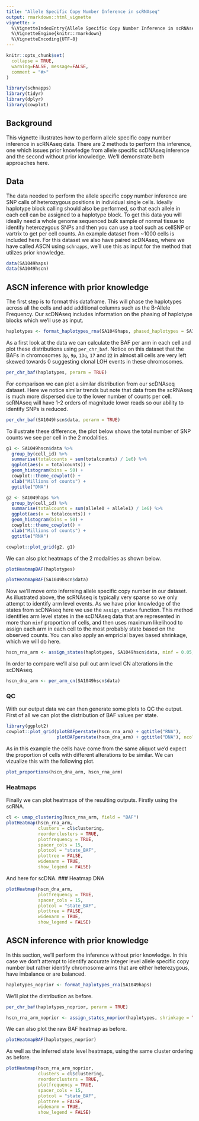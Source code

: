 ```yaml
---
title: "Allele Specific Copy Number Inference in scRNAseq"
output: rmarkdown::html_vignette
vignette: >
  %\VignetteIndexEntry{Allele Specific Copy Number Inference in scRNAseq}
  %\VignetteEngine{knitr::rmarkdown}
  %\VignetteEncoding{UTF-8}
---
```


```r
knitr::opts_chunk$set(
  collapse = TRUE,
  warning=FALSE, message=FALSE, 
  comment = "#>"
)
```

```r
library(schnapps)
library(tidyr)
library(dplyr)
library(cowplot)
```

## Background
This vignette illustrates how to perform allele specific copy number inference in scRNAseq data. There are 2 methods to perform this inference, one which issues prior knowledge from allele specific scDNAseq inference and the second without prior knowledge. We'll demonstrate both approaches here.

## Data
The data needed to perform the allele specific copy number inference are SNP calls of heterozygous positions in individual single cells. Ideally haplotype block calling should also be performed, so that each allele in each cell can be assigned to a haplotype block. To get this data you will ideally need a whole genome sequenced bulk sample of normal tissue to identify heterozygous SNPs and then you can use a tool such as cellSNP or vartrix to get per cell counts. An example dataset from ~1000 cells is included here. For this dataset we also have paired scDNAseq, where we have called ASCN using `schnapps`, we'll use this as input for the method that utilzes prior knowledge.


```r
data(SA1049haps)
data(SA1049hscn)
```

## ASCN inference with prior knowledge
The first step is to format this dataframe. This will phase the haplotypes across all the cells and add additional columns such as the B-Allele Frequency. Our scDNAseq includes information on the phasing of haplotype blocks which we'll use as input.
```r
haplotypes <- format_haplotypes_rna(SA1049haps, phased_haplotypes = SA1049hscn$haplotype_phasing)
```

As a first look at the data we can calculate the BAF per arm in each cell and plot these distributions using `per_chr_baf`. Notice on this dataset that the BAFs in chromosomes `3p`, `9p`, `13q`, `17` and `22` in almost all cells are very left skewed towards 0 suggesting clonal LOH events in these chromosomes.
```r
per_chr_baf(haplotypes, perarm = TRUE)
```

For comparison we can plot a similar distribution from our scDNAseq dataset. Here we notice similar trends but note that data from the scRNAseq is much more dispersed due to the lower number of counts per cell. scRNAseq will have 1-2 orders of magnitude lower reads so our ability to identify SNPs is reduced.

```r
per_chr_baf(SA1049hscn$data, perarm = TRUE)
```

To illustrate these difference, the plot below shows the total number of SNP counts we see per cell in the 2 modalities.

```r
g1 <- SA1049hscn$data %>%
  group_by(cell_id) %>%
  summarise(totalcounts = sum(totalcounts) / 1e6) %>%
  ggplot(aes(x = totalcounts)) +
  geom_histogram(bins = 50) +
  cowplot::theme_cowplot() +
  xlab("Millions of counts") +
  ggtitle("DNA")

g2 <- SA1049haps %>%
  group_by(cell_id) %>%
  summarise(totalcounts = sum(allele0 + allele1) / 1e6) %>%
  ggplot(aes(x = totalcounts)) +
  geom_histogram(bins = 50) +
  cowplot::theme_cowplot() +
  xlab("Millions of counts") +
  ggtitle("RNA")

cowplot::plot_grid(g2, g1)
```

We can also plot heatmaps of the 2 modalities as shown below.
```r
plotHeatmapBAF(haplotypes)
```

```r
plotHeatmapBAF(SA1049hscn$data)
```


Now we'll move onto inferreing allele specific copy number in our dataset. As illustrated above, the scRNAseq is typically very sparse so we only attempt to identify arm level events. As we have prior knowledge of the states from scDNAseq here we use the `assign_states` function. This method identifies arm level states in the scDNAseq data that are represented in more than `minf` proportion of cells, and then uses maximum likelihood to assign each arm in each cell to the most probably state based on the observed counts. You can also apply an empricial bayes based shrinkage, which we will do here.
```r
hscn_rna_arm <- assign_states(haplotypes, SA1049hscn$data, minf = 0.05, shrinkage = TRUE)
```

In order to compare we'll also pull out arm level CN alterations in the scDNAseq.
```r
hscn_dna_arm <- per_arm_cn(SA1049hscn$data)
```

### QC

With our output data we can then generate some plots to QC the output. First of all we can plot the distribution of BAF values per state.

```r
library(ggplot2)
cowplot::plot_grid(plotBAFperstate(hscn_rna_arm) + ggtitle("RNA"),
                   plotBAFperstate(hscn_dna_arm) + ggtitle("DNA"), ncol = 1)
```

As in this example the cells have come from the same aliquot we'd expect the proportion of cells with different alterations to be similar. We can vizualize this with the following plot.

```r
plot_proportions(hscn_dna_arm, hscn_rna_arm)
```

### Heatmaps
Finally we can plot heatmaps of the resulting outputs.
Firstly using the scRNA.
```r
cl <- umap_clustering(hscn_rna_arm, field = "BAF")
plotHeatmap(hscn_rna_arm, 
            clusters = cl$clustering,
            reorderclusters = TRUE,
            plotfrequency = TRUE, 
            spacer_cols = 15, 
            plotcol = "state_BAF", 
            plottree = FALSE,
            widenarm = TRUE,
            show_legend = FALSE)
```


And here for scDNA.
### Heatmap DNA
```r
plotHeatmap(hscn_dna_arm, 
            plotfrequency = TRUE, 
            spacer_cols = 15, 
            plotcol = "state_BAF", 
            plottree = FALSE,
            widenarm = TRUE,
            show_legend = FALSE)
```


## ASCN inference with prior knowledge
In this section, we'll perform the inference without prior knowledge. In this case we don't attempt to identify accurate integer level allele specific copy number but rather identify chromosome arms that are either heterezygous, have imbalance or are balanced.

```r
haplotypes_noprior <- format_haplotypes_rna(SA1049haps)
```

We'll plot the distribution as before.
```r
per_chr_baf(haplotypes_noprior, perarm = TRUE)
```

```r
hscn_rna_arm_noprior <- assign_states_noprior(haplotypes, shrinkage = TRUE, loherror = 0.03)
```
We can also plot the raw BAF heatmap as before.
```r
plotHeatmapBAF(haplotypes_noprior)
```

As well as the inferred state level heatmaps, using the same cluster ordering as before.

```r
plotHeatmap(hscn_rna_arm_noprior, 
            clusters = cl$clustering,
            reorderclusters = TRUE,
            plotfrequency = TRUE, 
            spacer_cols = 15, 
            plotcol = "state_BAF", 
            plottree = FALSE,
            widenarm = TRUE,
            show_legend = FALSE)
```
